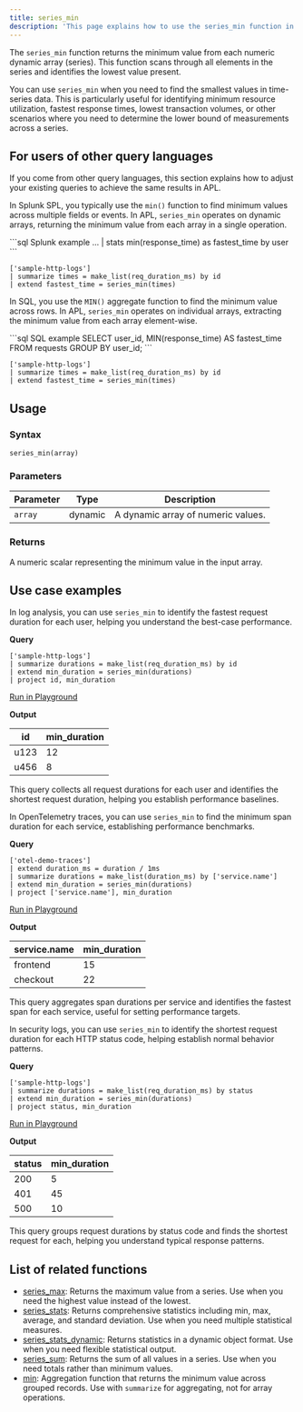 ```yaml
---
title: series_min
description: 'This page explains how to use the series_min function in APL.'
---
```


The `series_min` function returns the minimum value from each numeric dynamic array (series). This function scans through all elements in the series and identifies the lowest value present.

You can use `series_min` when you need to find the smallest values in time-series data. This is particularly useful for identifying minimum resource utilization, fastest response times, lowest transaction volumes, or other scenarios where you need to determine the lower bound of measurements across a series.

## For users of other query languages

If you come from other query languages, this section explains how to adjust your existing queries to achieve the same results in APL.

<AccordionGroup>
<Accordion title="Splunk SPL users">

In Splunk SPL, you typically use the `min()` function to find minimum values across multiple fields or events. In APL, `series_min` operates on dynamic arrays, returning the minimum value from each array in a single operation.

<CodeGroup>
```sql Splunk example
... | stats min(response_time) as fastest_time by user
```

```kusto APL equivalent
['sample-http-logs']
| summarize times = make_list(req_duration_ms) by id
| extend fastest_time = series_min(times)
```
</CodeGroup>

</Accordion>
<Accordion title="ANSI SQL users">

In SQL, you use the `MIN()` aggregate function to find the minimum value across rows. In APL, `series_min` operates on individual arrays, extracting the minimum value from each array element-wise.

<CodeGroup>
```sql SQL example
SELECT user_id, MIN(response_time) AS fastest_time
FROM requests
GROUP BY user_id;
```

```kusto APL equivalent
['sample-http-logs']
| summarize times = make_list(req_duration_ms) by id
| extend fastest_time = series_min(times)
```
</CodeGroup>

</Accordion>
</AccordionGroup>

## Usage

### Syntax

```kusto
series_min(array)
```

### Parameters

| Parameter | Type    | Description                        |
| --------- | ------- | ---------------------------------- |
| `array`   | dynamic | A dynamic array of numeric values. |

### Returns

A numeric scalar representing the minimum value in the input array.

## Use case examples

<Tabs>
<Tab title="Log analysis">

In log analysis, you can use `series_min` to identify the fastest request duration for each user, helping you understand the best-case performance.

**Query**

```kusto
['sample-http-logs']
| summarize durations = make_list(req_duration_ms) by id
| extend min_duration = series_min(durations)
| project id, min_duration
```

[Run in Playground](https://play.axiom.co/axiom-play-qf1k/query?initForm=%7B%22apl%22%3A%22%5B'sample-http-logs'%5D%20%7C%20summarize%20durations%20%3D%20make_list(req_duration_ms)%20by%20id%20%7C%20extend%20min_duration%20%3D%20series_min(durations)%20%7C%20project%20id%2C%20min_duration%22%7D)

**Output**

| id   | min_duration |
| ---- | ------------ |
| u123 | 12           |
| u456 | 8            |

This query collects all request durations for each user and identifies the shortest request duration, helping you establish performance baselines.

</Tab>
<Tab title="OpenTelemetry traces">

In OpenTelemetry traces, you can use `series_min` to find the minimum span duration for each service, establishing performance benchmarks.

**Query**

```kusto
['otel-demo-traces']
| extend duration_ms = duration / 1ms
| summarize durations = make_list(duration_ms) by ['service.name']
| extend min_duration = series_min(durations)
| project ['service.name'], min_duration
```

[Run in Playground](https://play.axiom.co/axiom-play-qf1k/query?initForm=%7B%22apl%22%3A%22%5B'otel-demo-traces'%5D%20%7C%20extend%20duration_ms%20%3D%20duration%20%2F%201ms%20%7C%20summarize%20durations%20%3D%20make_list(duration_ms)%20by%20%5B'service.name'%5D%20%7C%20extend%20min_duration%20%3D%20series_min(durations)%20%7C%20project%20%5B'service.name'%5D%2C%20min_duration%22%7D)

**Output**

| service.name | min_duration |
| ------------ | ------------ |
| frontend     | 15           |
| checkout     | 22           |

This query aggregates span durations per service and identifies the fastest span for each service, useful for setting performance targets.

</Tab>
<Tab title="Security logs">

In security logs, you can use `series_min` to identify the shortest request duration for each HTTP status code, helping establish normal behavior patterns.

**Query**

```kusto
['sample-http-logs']
| summarize durations = make_list(req_duration_ms) by status
| extend min_duration = series_min(durations)
| project status, min_duration
```

[Run in Playground](https://play.axiom.co/axiom-play-qf1k/query?initForm=%7B%22apl%22%3A%22%5B'sample-http-logs'%5D%20%7C%20summarize%20durations%20%3D%20make_list(req_duration_ms)%20by%20status%20%7C%20extend%20min_duration%20%3D%20series_min(durations)%20%7C%20project%20status%2C%20min_duration%22%7D)

**Output**

| status | min_duration |
| ------ | ------------ |
| 200    | 5            |
| 401    | 45           |
| 500    | 10           |

This query groups request durations by status code and finds the shortest request for each, helping you understand typical response patterns.

</Tab>
</Tabs>

## List of related functions

- [series_max](/apl/scalar-functions/time-series/series-max): Returns the maximum value from a series. Use when you need the highest value instead of the lowest.
- [series_stats](/apl/scalar-functions/time-series/series-stats): Returns comprehensive statistics including min, max, average, and standard deviation. Use when you need multiple statistical measures.
- [series_stats_dynamic](/apl/scalar-functions/time-series/series-stats-dynamic): Returns statistics in a dynamic object format. Use when you need flexible statistical output.
- [series_sum](/apl/scalar-functions/time-series/series-sum): Returns the sum of all values in a series. Use when you need totals rather than minimum values.
- [min](/apl/aggregation-function/min): Aggregation function that returns the minimum value across grouped records. Use with `summarize` for aggregating, not for array operations.

